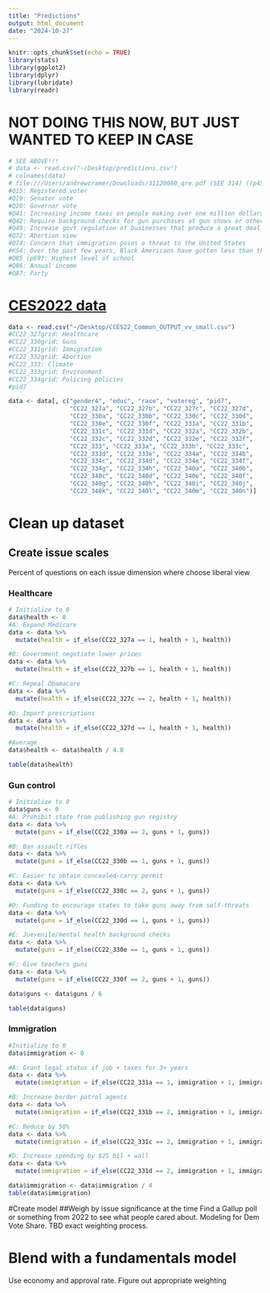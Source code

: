 ```yaml
---
title: "Predictions"
output: html_document
date: "2024-10-27"
---
```


```r
knitr::opts_chunk$set(echo = TRUE)
library(stats)
library(ggplot2)
library(dplyr)
library(lubridate)
library(readr)
```

# NOT DOING THIS NOW, BUT JUST WANTED TO KEEP IN CASE 
```r
# SEE ABOVE!!!
# data <- read.csv("~/Desktop/predictions.csv")
# colnames(data)
# file:///Users/andrewcramer/Downloads/31120080_qre.pdf (SEE 314) ((p45-47, 57))
#Q15: Registered voter
#Q19: Senator vote
#Q20: Governor vote
#Q41: Increasing income taxes on people making over one million dollars per years
#Q42: Require background checks for gun purchases at gun shows or other private sales.
#Q49: Increase govt regulation of businesses that produce a great deal of greenhouse emissions linked to climate change
#Q72: Abortion view
#Q74: Concern that immigration poses a threat to the United States
#KS4: Over the past few years, Black Americans have gotten less than they deserve
#Q85 (p69): Highest level of school 
#Q86: Annual income
#Q87: Party
```

# [CES2022 data](https://gdcc.github.io/dataverse-previewers/previewers/v1.4/PDFPreview.html?callback=aHR0cHM6Ly9kYXRhdmVyc2UuaGFydmFyZC5lZHUvYXBpL3YxL2ZpbGVzLzczNTkyNTQvbWV0YWRhdGEvMTAzODA2ODcvdG9vbHBhcmFtcy84MA==&locale=en)

```r
data <- read.csv("~/Desktop/CCES22_Common_OUTPUT_vv_small.csv")
#CC22_327grid: Healthcare
#CC22_330grid: Guns
#CC22_331grid: Immigration
#CC22_332grid: Abortion
#CC22_333: Climate
#CC22_333grid: Environment
#CC22_334grid: Policing policies
#pid7

data <- data[, c("gender4", "educ", "race", "votereg", "pid7", 
                 "CC22_327a", "CC22_327b", "CC22_327c", "CC22_327d",
                 "CC22_330a", "CC22_330b", "CC22_330c", "CC22_330d", 
                 "CC22_330e", "CC22_330f", "CC22_331a", "CC22_331b",          
                 "CC22_331c", "CC22_331d", "CC22_332a", "CC22_332b", 
                 "CC22_332c", "CC22_332d", "CC22_332e", "CC22_332f", 
                 "CC22_333", "CC22_333a", "CC22_333b", "CC22_333c",          
                 "CC22_333d", "CC22_333e", "CC22_334a", "CC22_334b", 
                 "CC22_334c", "CC22_334d", "CC22_334e", "CC22_334f", 
                 "CC22_334g", "CC22_334h", "CC22_340a", "CC22_340b",
                 "CC22_340c", "CC22_340d", "CC22_340e", "CC22_340f", 
                 "CC22_340g", "CC22_340h", "CC22_340i", "CC22_340j", 
                 "CC22_340k", "CC22_340l", "CC22_340m", "CC22_340n")]


```
# Clean up dataset
## Create issue scales
Percent of questions on each issue dimension where choose liberal view

### Healthcare
```r
# Initialize to 0
data$health <- 0
#A: Expand Medicare
data <- data %>%
  mutate(health = if_else(CC22_327a == 1, health + 1, health))

#B: Government negotiate lower prices
data <- data %>%
  mutate(health = if_else(CC22_327b == 1, health + 1, health))

#C: Repeal Obamacare
data <- data %>%
  mutate(health = if_else(CC22_327c == 2, health + 1, health))

#D: Import prescriptions
data <- data %>%
  mutate(health = if_else(CC22_327d == 1, health + 1, health))

#Average
data$health <- data$health / 4.0

table(data$health)
```
### Gun control
```r
# Initialize to 0
data$guns <- 0
#A: Prohibit state from publishing gun registry
data <- data %>%
  mutate(guns = if_else(CC22_330a == 2, guns + 1, guns))

#B: Ban assault rifles
data <- data %>%
  mutate(guns = if_else(CC22_330b == 1, guns + 1, guns))

#C: Easier to obtain concealed-carry permit
data <- data %>%
  mutate(guns = if_else(CC22_330c == 2, guns + 1, guns))

#D: Funding to encourage states to take guns away from self-threats
data <- data %>%
  mutate(guns = if_else(CC22_330d == 1, guns + 1, guns))

#E: Juevenile/mental health background checks
data <- data %>%
  mutate(guns = if_else(CC22_330e == 1, guns + 1, guns))

#F: Give teachers guns
data <- data %>%
  mutate(guns = if_else(CC22_330f == 2, guns + 1, guns))

data$guns <- data$guns / 6

table(data$guns)
```

### Immigration
```r
#Initialize to 0
data$immigration <- 0

#A: Grant legal status if job + taxes for 3+ years
data <- data %>%
  mutate(immigration = if_else(CC22_331a == 1, immigration + 1, immigration))

#B: Increase border patrol agents
data <- data %>%
  mutate(immigration = if_else(CC22_331b == 2, immigration + 1, immigration))

#C: Reduce by 50%
data <- data %>%
  mutate(immigration = if_else(CC22_331c == 2, immigration + 1, immigration))

#D: Increase spending by $25 bil + wall
data <- data %>%
  mutate(immigration = if_else(CC22_331d == 2, immigration + 1, immigration))

data$immigration <- data$immigration / 4
table(data$immigration)
```

#Create model
##Weigh by issue significance at the time
Find a Gallup poll or something from 2022 to see what people cared about.
Modeling for Dem Vote Share.
TBD exact weighting process.


# Blend with a fundamentals model
Use economy and approval rate. Figure out appropriate weighting

